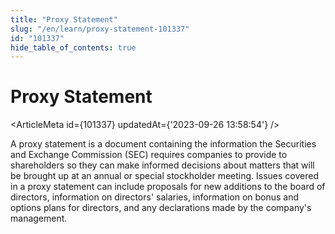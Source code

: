 ```yaml
---
title: "Proxy Statement"
slug: "/en/learn/proxy-statement-101337"
id: "101337"
hide_table_of_contents: true
---
```



# Proxy Statement

<ArticleMeta id={101337} updatedAt={'2023-09-26 13:58:54'} />
<div className='border-solid border-b border-t-0 my-4 border-[var(--ifm-color-gray-300)]' />

A proxy statement is a document containing the information the Securities and Exchange Commission (SEC) requires companies to provide to shareholders so they can make informed decisions about matters that will be brought up at an annual or special stockholder meeting. Issues covered in a proxy statement can include proposals for new additions to the board of directors, information on directors' salaries, information on bonus and options plans for directors, and any declarations made by the company's management.
